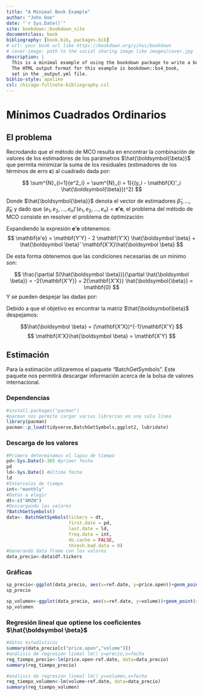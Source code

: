 ```yaml
--- 
title: "A Minimal Book Example"
author: "John Doe"
date: "`r Sys.Date()`"
site: bookdown::bookdown_site
documentclass: book
bibliography: [book.bib, packages.bib]
# url: your book url like https://bookdown.org/yihui/bookdown
# cover-image: path to the social sharing image like images/cover.jpg
description: |
  This is a minimal example of using the bookdown package to write a book.
  The HTML output format for this example is bookdown::bs4_book,
  set in the _output.yml file.
biblio-style: apalike
csl: chicago-fullnote-bibliography.csl
---
```


# Mínimos Cuadrados Ordinarios
## El problema
Recrodando que el método de MCO resulta en encontrar la combinación de valores de los estimadores de los parámetros $\hat{\boldsymbol{\beta}}$ que permita minimizar la suma de los residuales (estimadores de los términos de erro $\boldsymbol{\varepsilon}$) al cuadrado dada por:

$$
    \sum^{N}_{i=1}{e^2_i} = \sum^{N}_{i = 1}{(y_i - \mathbf{X}'_i \hat{\boldsymbol{\beta}})^2}
$$

Donde $\hat{\boldsymbol{\beta}}$ denota el vector de estimadores $\hat{\beta}_1, \ldots, \hat{\beta}_K$ y dado que $(e_1, e_2, \ldots, e_n)'(e_1, e_2, \ldots, e_n) = {\mathbf{e'e}}$, el problema del método de MCO consiste en resolver el problema de óptimización:

\begin{eqnarray*}
Minimizar_{\hat{\boldsymbol \beta}} S(\hat{\boldsymbol \beta})  =  Minimizar_{\hat{\boldsymbol \beta}} \mathbf{e'e} \\
    =  Minimizar_{\hat{\boldsymbol \beta}} (\mathbf{Y}-\mathbf{X}\hat{\boldsymbol \beta})'(\mathbf{Y}-\mathbf{X}\hat{\boldsymbol \beta})
\end{eqnarray*}

Expandiendo la expresión $\mathbf{e'e}$ obtenemos:
$$
    \mathbf{e'e} = \mathbf{Y'Y} - 2 \mathbf{Y'X} \hat{\boldsymbol \beta} + \hat{\boldsymbol \beta}' \mathbf{X'X}\hat{\boldsymbol \beta}
$$

De esta forma obtenemos que las condiciones necesarias de un mínimo son:

$$
    \frac{\partial S(\hat{\boldsymbol \beta})}{\partial \hat{\boldsymbol \beta}} = -2{\mathbf{X'Y}} + 2{\mathbf{X'X}} \hat{\boldsymbol{\beta}} = \mathbf{0}
$$
Y se pueden despejar las \textit{ecuaciones normales} dadas por:


Debido a que el objetivo es encontrar la matriz $\hat{\boldsymbol\beta}$ despejamos:

$$\hat{\boldsymbol \beta} = (\mathbf{X'X})^{-1}\mathbf{X'Y}
$$
$$
    \mathbf{X'X}\hat{\boldsymbol \beta} = \mathbf{X'Y}
$$

## Estimación
Para la estimación utilizaremos el paquete "BatchGetSymbols". Este paquete nos permitirá descargar información acerca de la bolsa de valores internacional. 

### Dependencias
```r
#install.packages("pacman")
#pacman nos permite cargar varias librerias en una sola línea
library(pacman)
pacman::p_load(tidyverse,BatchGetSymbols,ggplot2, lubridate)
```
### Descarga de los valores
```r
#Primero determinamos el lapso de tiempo
pd<-Sys.Date()-365 #primer fecha
pd
ld<-Sys.Date() #última fecha
ld
#Intervalos de tiempo
int<-"monthly"
#Datos a elegir
dt<-c("AMZN")
#Descargando los valores
?BatchGetSymbols()
data<- BatchGetSymbols(tickers = dt,
                       first.date = pd,
                       last.date = ld,
                       freq.data = int,
                       do.cache = FALSE,
                       thresh.bad.data = 0)
#Generando data frame con los valores
data_precio<-data$df.tickers
```

### Gráficas
```r
sp_precio<-ggplot(data_precio, aes(x=ref.date, y=price.open))+geom_point(size =2, colour = "black")+labs(x="Fecha", y="Precio de apertura (USD)", title="Precio de apertura de AMZN en el ultimo año")+ theme_light()
sp_precio

sp_volumen<-ggplot(data_precio, aes(x=ref.date, y=volume))+geom_point(size =2, colour = "black")+labs(x="Fecha", y="Volumen", title="Volumenes de AMZN en el ultimo año")+ theme_light()
sp_volumen
```

### Regresión lineal que optiene los coeficientes $\hat{\boldsymbol \beta}$
```r
#datos estadísticos
summary(data_precio[c("price.open","volume")])
#análisis de regresión lineal lm() y=precio,x=fecha
reg_tiempo_precio<-lm(price.open~ref.date, data=data_precio)
summary(reg_tiempo_precio)

#análisis de regresión lineal lm() y=volumen,x=fecha
reg_tiempo_volumen<-lm(volume~ref.date, data=data_precio)
summary(reg_tiempo_volumen)
```

